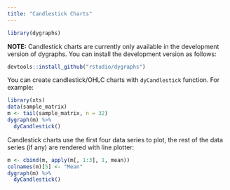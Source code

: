 ```yaml
---
title: "Candlestick Charts"
---
```


```r
library(dygraphs)
```

**NOTE:** Candlestick charts are currently only available in the development version of dygraphs. You can install the development version as follows:

```r
devtools::install_github("rstudio/dygraphs")
```

You can create candlestick/OHLC charts with `dyCandlestick` function. For example:

```r
library(xts)
data(sample_matrix)
m <- tail(sample_matrix, n = 32)
dygraph(m) %>%
  dyCandlestick()
```

Candlestick charts use the first four data series to plot, the rest of the data series (if
any) are rendered with line plotter:

```r
m <- cbind(m, apply(m[, 1:3], 1, mean))
colnames(m)[5] <- "Mean"
dygraph(m) %>%
  dyCandlestick()
```
